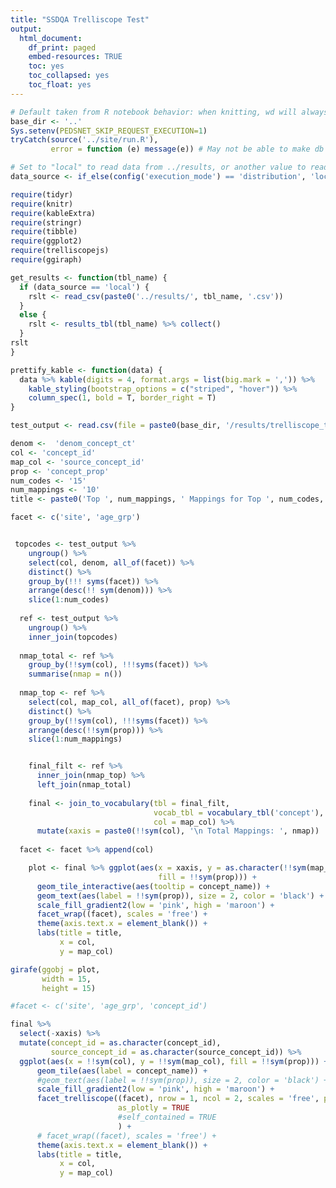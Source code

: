 ```yaml
---
title: "SSDQA Trelliscope Test"
output:
  html_document:
    df_print: paged
    embed-resources: TRUE
    toc: yes
    toc_collapsed: yes
    toc_float: yes
---
```


```r
# Default taken from R notebook behavior: when knitting, wd will always be location of notebook
base_dir <- '..'
Sys.setenv(PEDSNET_SKIP_REQUEST_EXECUTION=1)
tryCatch(source('../site/run.R'),
         error = function (e) message(e)) # May not be able to make db connection

# Set to "local" to read data from ../results, or another value to read from db
data_source <- if_else(config('execution_mode') == 'distribution', 'local', 'not_local')

require(tidyr)
require(knitr)
require(kableExtra)
require(stringr)
require(tibble)
require(ggplot2)
require(trelliscopejs)
require(ggiraph)

get_results <- function(tbl_name) {
  if (data_source == 'local') {
    rslt <- read_csv(paste0('../results/', tbl_name, '.csv'))
  }
  else {
    rslt <- results_tbl(tbl_name) %>% collect()
  }
rslt
}

prettify_kable <- function(data) {
  data %>% kable(digits = 4, format.args = list(big.mark = ',')) %>%
    kable_styling(bootstrap_options = c("striped", "hover")) %>%
    column_spec(1, bold = T, border_right = T)
}

test_output <- read.csv(file = paste0(base_dir, '/results/trelliscope_test.csv'))
```

```r

denom <-  'denom_concept_ct'
col <- 'concept_id'
map_col <- 'source_concept_id'
prop <- 'concept_prop'
num_codes <- '15'
num_mappings <- '10'
title <- paste0('Top ', num_mappings, ' Mappings for Top ', num_codes, ' CDM Codes')

facet <- c('site', 'age_grp')


 topcodes <- test_output %>%
    ungroup() %>%
    select(col, denom, all_of(facet)) %>%
    distinct() %>%
    group_by(!!! syms(facet)) %>%
    arrange(desc(!! sym(denom))) %>%
    slice(1:num_codes)
  
  ref <- test_output %>% 
    ungroup() %>%
    inner_join(topcodes) 
  
  nmap_total <- ref %>%
    group_by(!!sym(col), !!!syms(facet)) %>%
    summarise(nmap = n())
  
  nmap_top <- ref %>%
    select(col, map_col, all_of(facet), prop) %>%
    distinct() %>% 
    group_by(!!sym(col), !!!syms(facet)) %>%
    arrange(desc(!!sym(prop))) %>%
    slice(1:num_mappings)


    final_filt <- ref %>%
      inner_join(nmap_top) %>%
      left_join(nmap_total) 
    
    final <- join_to_vocabulary(tbl = final_filt,
                                vocab_tbl = vocabulary_tbl('concept'),
                                col = map_col) %>%
      mutate(xaxis = paste0(!!sym(col), '\n Total Mappings: ', nmap)) 
    
  facet <- facet %>% append(col)


```

```r

    plot <- final %>% ggplot(aes(x = xaxis, y = as.character(!!sym(map_col)), 
                                 fill = !!sym(prop))) +
      geom_tile_interactive(aes(tooltip = concept_name)) +
      geom_text(aes(label = !!sym(prop)), size = 2, color = 'black') +
      scale_fill_gradient2(low = 'pink', high = 'maroon') + 
      facet_wrap((facet), scales = 'free') +
      theme(axis.text.x = element_blank()) +
      labs(title = title,
           x = col,
           y = map_col)

girafe(ggobj = plot,
       width = 15,
       height = 15)

```

```r

#facet <- c('site', 'age_grp', 'concept_id')

final %>% 
  select(-xaxis) %>%
  mutate(concept_id = as.character(concept_id),
         source_concept_id = as.character(source_concept_id)) %>%
  ggplot(aes(x = !!sym(col), y = !!sym(map_col), fill = !!sym(prop))) +
      geom_tile(aes(label = concept_name)) +
      #geom_text(aes(label = !!sym(prop)), size = 2, color = 'black') +
      scale_fill_gradient2(low = 'pink', high = 'maroon') +
      facet_trelliscope((facet), nrow = 1, ncol = 2, scales = 'free', path = ".",
                        as_plotly = TRUE 
                        #self_contained = TRUE
                        ) +
      # facet_wrap((facet), scales = 'free') +
      theme(axis.text.x = element_blank()) +
      labs(title = title,
           x = col,
           y = map_col)

```